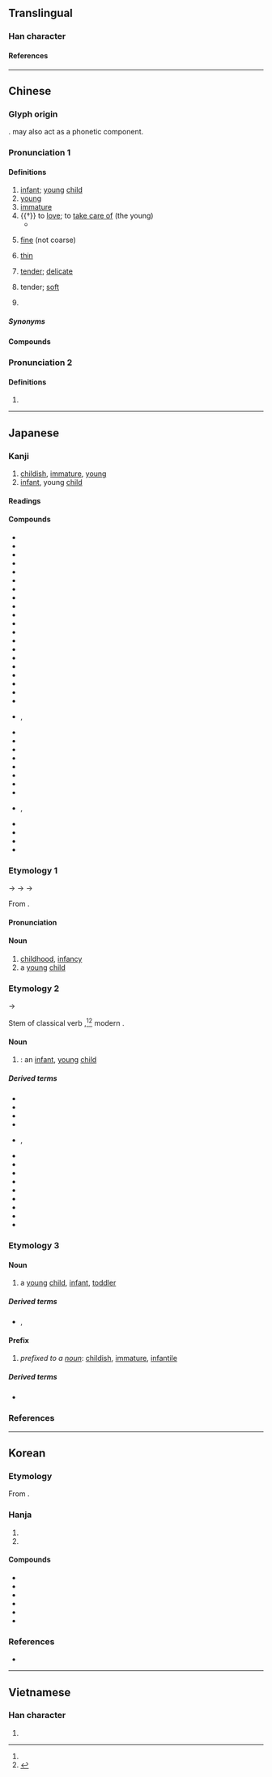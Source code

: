 {{also|㓜|幻|糼|糿|紉}}
{{character info}}
==Translingual==

===Han character===
{{Han char|rn=52|rad=幺|as=02|sn=5|four=24727|canj=VIKS|ids=⿰幺力}}

====References====
{{Han ref|kx=0342.020|dkj=09193|dj=0650.090|hdz=21093.070|uh=5E7C}}

----

==Chinese==
{{zh-forms|alt=㓜}}

===Glyph origin===
{{Han etyl}}
{{Han compound|幺|力|ls=ic|t1=tiny|t2=strength}}. {{och-l|幺}} may also act as a phonetic component.

===Pronunciation 1===
{{zh-pron
|m=yòu
|c=jau3
|h=pfs=yu;gd=yiu4
|md=iú
|mn=ml,jj,tw,sg:iù
|mn-t=iun3
|w=2ieu
|mc=y
|oc=y
|cat=n,a,v,pn
}}

====Definitions====
{{zh-hanzi}}

# [[infant]]; [[young]] [[child]]
# [[young]]
# [[immature]]
# {{†}} to [[love]]; to [[take care of]] (the young)
#* {{zh-x|'''幼''' 吾 幼，以及 人 之 幼。|'''Treat with the kindness due to youth''' the young in your own family, so that the young in the families of others shall be similarly treated.|ref=Mengzi}}
# {{lb|zh|Cantonese|Hokkien|Teochew}} [[fine]] (not coarse)
# {{lb|zh|Cantonese}} [[thin]]
# {{lb|zh|Hokkien|Teochew}} [[tender]]; [[delicate]]
# {{lb|zh|Hokkien|Teochew|of food}} tender; [[soft]]
# {{surname|zh}}

=====Synonyms=====
{{zh-dial|年輕}}
{{zh-dial|細}}
{{zh-dial|嫩}}

====Compounds====
{{zh-der|幼學瓊林|幼功|幼蟲|幼風|幼年|幼學壯行|幼弱|幼孤|婦幼|幼稚|幼主|幼托|幼兒|幼兒教育|年幼|低幼讀物|幼稚園病|幼齒|幼體|幼苗|幼芽|幼童軍|幼童|幼穉|幼稚教育|幼稚園|幼株|幼小|年幼無知|慈幼|嬰幼兒|幼教|幼學|幼艾|幼子|幼稚病|幼林|出幼|低幼兒童|攜幼扶老|攜老扶幼|攜老挈幼|扶老攜幼|敬老慈幼|男女老幼|托幼|扶幼週|母老子幼|老幼咸宜|荒幼|負老攜幼|長幼|老幼|自幼|長幼有序|負老提幼|育幼院|長幼尊卑}}

===Pronunciation 2===
{{zh-pron
|m=yào
|c=
|mc=
|oc=
|cat=a
}}

====Definitions====
{{zh-hanzi}}

# {{zh-used|幼眇||幼妙}}

----

==Japanese==

===Kanji===
{{ja-kanji|grade=6|rs=幺02}}

# [[childish]], [[immature]], [[young]]
# [[infant]], young [[child]]

====Readings====
{{ja-readings
|goon=ゆう<いう
|kanon=ゆう<いう
|kanyoon=よう<えう
|kun=おさな-い<をさな-い, いと-けない, おさな-びる
|nanori=わか
}}

====Compounds====
{{der-top|Compounds}}
* {{ja-r|幼%芽|よう%が|[[plumule]]}}
* {{ja-r|幼%孩|よう%がい}}
* {{ja-r|幼%学|よう%がく}}
* {{ja-r|幼%魚|よう%ぎょ|[[young]] [[fish]]}}
* {{ja-r|幼%君|よう%くん|[[young]] [[master]]}}
* {{ja-r|幼%形|よう%けい|[[neoteny]]}}
* {{ja-r|幼%孤|よう%こ|[[young]] [[orphan]]}}
* {{ja-r|幼%根|よう%こん|([[botany]]) [[radicle]]}}
* {{ja-r|幼%児|よう%じ|[[infant]], [[toddler]]}}
* {{ja-r|幼%時|よう%じ|[[childhood]], [[infancy]]}}
* {{ja-r|幼%歯|よう%し|[[baby tooth]]}}
* {{ja-r|幼%者|よう%しゃ|[[young]] [[child]], [[infant]]}}
* {{ja-r|幼%弱|よう%じゃく|[[young]] and [[weak]]}}
* {{ja-r|幼%若|よう%じゃく|[[juvenile]]}}
* {{ja-r|幼%主|よう%しゅ|[[young]] [[monarch]]}}
* {{ja-r|幼%獣|よう%じゅう|[[young]] [[animal]]}}
* {{ja-r|幼%女|よう%じょ|[[young]] [[girl]]}}
* {{ja-r|幼%少|よう%しょう|[[very]] [[young]], [[infancy]]}}
* {{ja-r|幼%生|よう%せい|[[larva]]}}
* {{ja-r|幼%稚|よう%ち|[[childish]]; [[infantile]]}}
* {{ja-r|幼%冲|よう%ちゅう}}, {{ja-r|幼%沖|よう%ちゅう}}
* {{ja-r|幼%虫|よう%ちゅう|[[larva]]}}
* {{ja-r|幼%鳥|よう%ちょう|[[chick]]}}
* {{ja-r|幼%帝|よう%てい|[[young]] [[emperor]]}}
* {{ja-r|幼%童|よう%どう|[[young]] [[child]]}}
* {{ja-r|幼%年|よう%ねん|[[childhood]]}}
* {{ja-r|幼%保|よう%ほ}}
* {{ja-r|幼%木|よう%ぼく}}
* {{ja-r|幼%齢%林|よう%れい%りん}}
* {{ja-r|幼%名|よう%みょう|[[childhood]] [[name]]}}, {{ja-r|幼%名|よう%めい}}
* {{ja-r|長%幼|ちょう%よう|the [[young]] and the [[old]]}}
* {{ja-r|童%幼|どう%よう}}
* {{ja-r|老%幼|ろう%よう|the [[young]] and the [[old]]}}
* {{ja-r|幼%気|いた%いけ|[[young]] and [[sweet]]}}
{{der-bottom}}

===Etymology 1===
{{ja-kanjitab|よう|yomi=o}}

{{IPAfont|*/jiɪu/}} → {{IPAchar|/jieu/}} → {{IPAchar|/jeu/}} → {{IPAchar|/joː/}}

From {{der|ja|ltc|sort=よう|-}} {{ltc-l|幼}}.

====Pronunciation====
{{ja-pron|y=kanyo|よう|acc=1|acc_ref=DJR}}

====Noun====
{{ja-noun|よう|hhira=えう}}

# [[childhood]], [[infancy]]
# a [[young]] [[child]]

===Etymology 2===
{{ja-kanjitab|おさな|yomi=k}}

{{IPAchar|/wosana/}} → {{IPAchar|/osana/}}

Stem of classical verb {{m|ja|幼し|tr=osanashi}},<ref name="DJR"/><ref>{{R:Daijisen}}</ref> modern {{m|ja|幼い|tr=osanai||[[childish]], [[infantile]]}}.

====Noun====
{{ja-noun|おさな|hhira=をさな}}

# {{synonym of|ja|幼子|tr=osanago|nodot=1|sort=おさな}}: an [[infant]], [[young]] [[child]]

=====Derived terms=====
{{der-top}}
* {{ja-r|幼びる|おさなびる}}
* {{ja-r|幼らしい|おさならし.い}}
* {{ja-r|幼 生い|おさな おい}}
* {{ja-r|幼%顔|おさな%がお}}
* {{ja-r|幼%子|おさな%ご|rom=-}}, {{ja-r|幼%児|おさな%ご}}
* {{ja-r|幼%心%地|おさな%-ごこ%ち}}
* {{ja-r|幼%心|おさな%-ごころ}}
* {{ja-r|幼%立ち|おさな%だち}}
* {{ja-r|幼%妻|おさな%づま}}
* {{ja-r|幼 友%達|おさな とも%だち}}
* {{ja-r|幼%名|おさな%な}}
* {{ja-r|幼 物%語|おさな もの%がたり}}
* {{ja-r|幼%等|おさな%ら}}
* {{ja-r|幼なじみ|おさななじみ}}
{{der-bottom}}

===Etymology 3===
{{ja-kanjitab|いと|yomi=k}}
{{rfe|ja|sort=いと|from {{m|ja|糸|tr=ito||[[thread]]}}?}}

====Noun====
{{ja-noun|いと}}

# {{lb|ja|archaic|sort=いと}} a [[young]] [[child]], [[infant]], [[toddler]]
#: {{syn|ja|幼児|tr=yōji}}

=====Derived terms=====
* {{ja-r|幼%様|いと%さま}}, {{ja-r|幼%様|いと%さん}}

====Prefix====
{{ja-noun|いと}}

# ''prefixed to a [[noun]]'': [[childish]], [[immature]], [[infantile]]

=====Derived terms=====
* {{ja-r|幼%宮|いと%みや}}

===References===
<references/>

----

==Korean==

===Etymology===
From {{der|ko|ltc|-}} {{ltc-l|幼}}.

{{hanja-dongguk|ᅙᅲᇢ〮|qyuw}}

{{hanja-hunmong|유〯|yu|天倫#상32B}}

===Hanja===
{{ko-hanja-search}}
{{ko-hanja|어리다|어릴|유}}

# {{hanja form of|유|[[childish]]; [[immature]]}}
# {{hanja form of|유|[[infant]]; [[young]] [[child]]}}

====Compounds====
{{der-top3|Compounds}}
* {{ko-l|유아|幼兒}}
* {{ko-l|유년|幼年}}
* {{ko-l|유충|幼蟲}}
* {{ko-l|유주|幼主}}
* {{ko-l|유치|幼稚}}
* {{ko-l|유치원|幼稚園}}
{{der-bottom}}

===References===
* {{R:hanjadoc|3059}}

----

==Vietnamese==

===Han character===
{{vi-readings|reading=ấu, âu|rs=幺02}}

# {{rfdef|vi|sort=幺02}}